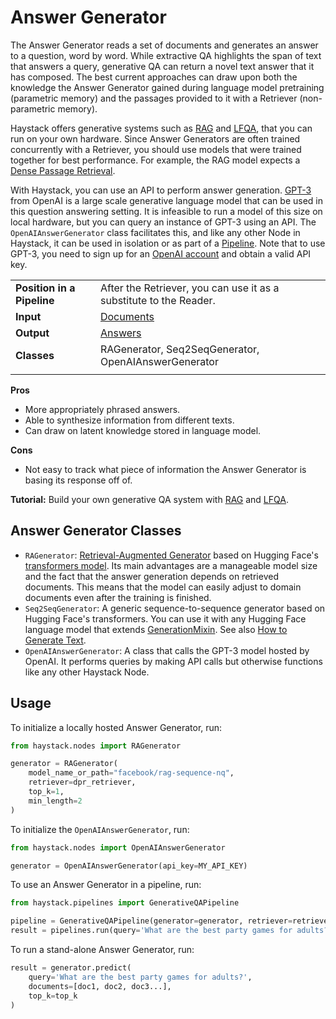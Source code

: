 # Answer Generator

The Answer Generator reads a set of documents and generates an answer to a question, word by word.
While extractive QA highlights the span of text that answers a query,
generative QA can return a novel text answer that it has composed.
The best current approaches can draw upon both the knowledge the Answer Generator gained during language model pretraining (parametric memory)
and the passages provided to it with a Retriever (non-parametric memory).

Haystack offers generative systems such as [RAG](https://arxiv.org/abs/2005.11401) and [LFQA](https://yjernite.github.io/lfqa.html),
that you can run on your own hardware.
Since Answer Generators are often trained concurrently with a Retriever,
you should use models that were trained together for best performance.
For example, the RAG model expects a [Dense Passage Retrieval](https://arxiv.org/abs/2004.04906).

With Haystack, you can use an API to perform answer generation.
[GPT-3](https://openai.com/api/) from OpenAI is a large scale generative language model that can be used in this question answering setting.
It is infeasible to run a model of this size on local hardware, but you can query an instance of GPT-3 using an API.
The `OpenAIAnswerGenerator` class facilitates this, and like any other Node in Haystack,
it can be used in isolation or as part of a [Pipeline](/components/pipelines).
Note that to use GPT-3, you need to sign up for an [OpenAI account](https://openai.com/api/) and obtain a valid API key.

|||
|-------------|-----------------------------------------------------------------------------------------------------------------------------------------------------------------------------|
|__Position in a Pipeline__| After the Retriever, you can use it as a substitute to the Reader. |
|__Input__       | [Documents](/components/documents-answers-labels#document)                                                                                                                                                                   |
|__Output__      | [Answers](/components/documents-answers-labels#answer)                                                                                                                                                                     |
|__Classes__     | RAGenerator, Seq2SeqGenerator, OpenAIAnswerGenerator                                                                                                                                        |
|||


**Pros**

- More appropriately phrased answers.
- Able to synthesize information from different texts.
- Can draw on latent knowledge stored in language model.

**Cons**

- Not easy to track what piece of information the Answer Generator is basing its response off of.

<div className="max-w-xl bg-yellow-light-theme border-l-8 border-yellow-dark-theme px-6 pt-6 pb-4 my-4 rounded-md dark:bg-yellow-900">

**Tutorial:** Build your own generative QA system with [RAG](/tutorials/retrieval-augmented-generation)
and [LFQA](/tutorials/lfqa).

</div>

## Answer Generator Classes

* `RAGenerator`: [Retrieval-Augmented Generator](https://arxiv.org/abs/2005.11401) based on Hugging Face's [transformers model](https://huggingface.co/transformers/model_doc/rag.html). Its main advantages are a manageable model size and the fact that the answer generation depends on retrieved documents. This means that the model can easily adjust to domain documents even after the training is finished.
* `Seq2SeqGenerator`: A generic sequence-to-sequence generator based on Hugging Face's transformers. You can use it with any Hugging Face language model that extends [GenerationMixin](https://huggingface.co/transformers/main_classes/model.html?transformers.generation_utils.GenerationMixin#transformers.generation_utils.GenerationMixin). See also [How to Generate Text](https://huggingface.co/blog/how-to-generate).
* `OpenAIAnswerGenerator`: A class that calls the GPT-3 model hosted by OpenAI. It performs queries by making API calls but otherwise functions like any other Haystack Node.

## Usage

To initialize a locally hosted Answer Generator, run:

``` python
from haystack.nodes import RAGenerator

generator = RAGenerator(
    model_name_or_path="facebook/rag-sequence-nq",
    retriever=dpr_retriever,
    top_k=1,
    min_length=2
)
```

To initialize the `OpenAIAnswerGenerator`, run:

``` python
from haystack.nodes import OpenAIAnswerGenerator

generator = OpenAIAnswerGenerator(api_key=MY_API_KEY)
```

To use an Answer Generator in a pipeline, run:

``` python
from haystack.pipelines import GenerativeQAPipeline

pipeline = GenerativeQAPipeline(generator=generator, retriever=retriever)
result = pipelines.run(query='What are the best party games for adults?', params={"Retriever": {"top_k": 5}})
```

To run a stand-alone Answer Generator, run:

``` python
result = generator.predict(
    query='What are the best party games for adults?',
    documents=[doc1, doc2, doc3...],
    top_k=top_k
)
```
